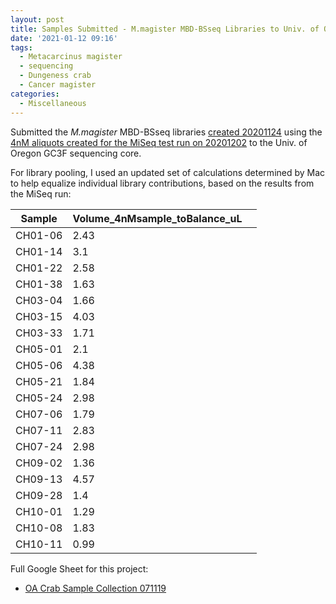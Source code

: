 ```yaml
---
layout: post
title: Samples Submitted - M.magister MBD-BSseq Libraries to Univ. of Oregon GC3F
date: '2021-01-12 09:16'
tags:
  - Metacarcinus magister
  - sequencing
  - Dungeness crab
  - Cancer magister
categories:
  - Miscellaneous
---
```

Submitted the _M.magister_ MBD-BSseq libraries [created 20201124](https://robertslab.github.io/sams-notebook/2020/11/24/MBD-BSseq-Library-Prep-M.magister-MBD-selected-DNA-Using-Pico-Methyl-Seq-Kit.html) using the [4nM aliquots created for the MiSeq test run on 20201202](https://robertslab.github.io/sams-notebook/2020/12/02/Sample-Submission-M.magister-MBD-BSseq-Libraries-for-MiSeq-at-NOAA.html) to the Univ. of Oregon GC3F sequencing core.

For library pooling, I used an updated set of calculations determined by Mac to help equalize individual library contributions, based on the results from the MiSeq run:


| Sample  | Volume_4nMsample_toBalance_uL |   |
|---------|-------------------------------|---|
| CH01-06 | 2.43                          |   |
| CH01-14 | 3.1                           |   |
| CH01-22 | 2.58                          |   |
| CH01-38 | 1.63                          |   |
| CH03-04 | 1.66                          |   |
| CH03-15 | 4.03                          |   |
| CH03-33 | 1.71                          |   |
| CH05-01 | 2.1                           |   |
| CH05-06 | 4.38                          |   |
| CH05-21 | 1.84                          |   |
| CH05-24 | 2.98                          |   |
| CH07-06 | 1.79                          |   |
| CH07-11 | 2.83                          |   |
| CH07-24 | 2.98                          |   |
| CH09-02 | 1.36                          |   |
| CH09-13 | 4.57                          |   |
| CH09-28 | 1.4                           |   |
| CH10-01 | 1.29                          |   |
| CH10-08 | 1.83                          |   |
| CH10-11 | 0.99                          |   |


Full Google Sheet for this project:

- [OA Crab Sample Collection 071119](https://docs.google.com/spreadsheets/d/1ym0XnYVts98tIUCn0kIaU6VuvqxzV7LoSx9RHwLdiIs/edit?usp=sharing)

